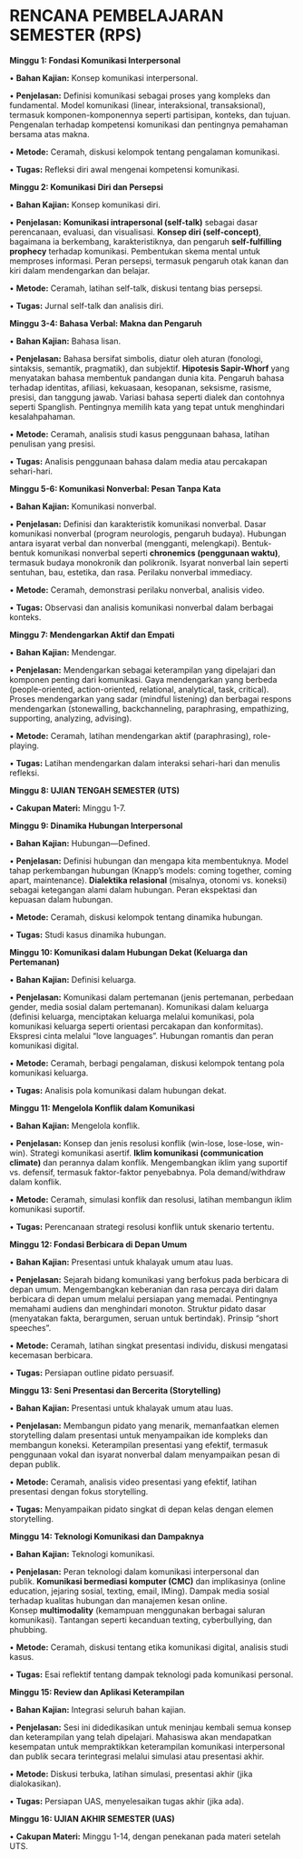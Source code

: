 # RENCANA PEMBELAJARAN SEMESTER (RPS)

**Minggu 1: Fondasi Komunikasi Interpersonal**

• **Bahan Kajian:** Konsep komunikasi interpersonal.

• **Penjelasan:** Definisi komunikasi sebagai proses yang kompleks dan fundamental. Model komunikasi (linear, interaksional, transaksional), termasuk komponen-komponennya seperti partisipan, konteks, dan tujuan. Pengenalan terhadap kompetensi komunikasi dan pentingnya pemahaman bersama atas makna.

• **Metode:** Ceramah, diskusi kelompok tentang pengalaman komunikasi.

• **Tugas:** Refleksi diri awal mengenai kompetensi komunikasi.

**Minggu 2: Komunikasi Diri dan Persepsi**

• **Bahan Kajian:** Konsep komunikasi diri.

• **Penjelasan:** **Komunikasi intrapersonal (self-talk)** sebagai dasar perencanaan, evaluasi, dan visualisasi. **Konsep diri (self-concept)**, bagaimana ia berkembang, karakteristiknya, dan pengaruh **self-fulfilling prophecy** terhadap komunikasi. Pembentukan skema mental untuk memproses informasi. Peran persepsi, termasuk pengaruh otak kanan dan kiri dalam mendengarkan dan belajar.

• **Metode:** Ceramah, latihan self-talk, diskusi tentang bias persepsi.

• **Tugas:** Jurnal self-talk dan analisis diri.

**Minggu 3-4: Bahasa Verbal: Makna dan Pengaruh**

• **Bahan Kajian:** Bahasa lisan.

• **Penjelasan:** Bahasa bersifat simbolis, diatur oleh aturan (fonologi, sintaksis, semantik, pragmatik), dan subjektif. **Hipotesis Sapir-Whorf** yang menyatakan bahasa membentuk pandangan dunia kita. Pengaruh bahasa terhadap identitas, afiliasi, kekuasaan, kesopanan, seksisme, rasisme, presisi, dan tanggung jawab. Variasi bahasa seperti dialek dan contohnya seperti Spanglish. Pentingnya memilih kata yang tepat untuk menghindari kesalahpahaman.

• **Metode:** Ceramah, analisis studi kasus penggunaan bahasa, latihan penulisan yang presisi.

• **Tugas:** Analisis penggunaan bahasa dalam media atau percakapan sehari-hari.

**Minggu 5-6: Komunikasi Nonverbal: Pesan Tanpa Kata**

• **Bahan Kajian:** Komunikasi nonverbal.

• **Penjelasan:** Definisi dan karakteristik komunikasi nonverbal. Dasar komunikasi nonverbal (program neurologis, pengaruh budaya). Hubungan antara isyarat verbal dan nonverbal (mengganti, melengkapi). Bentuk-bentuk komunikasi nonverbal seperti **chronemics (penggunaan waktu)**, termasuk budaya monokronik dan polikronik. Isyarat nonverbal lain seperti sentuhan, bau, estetika, dan rasa. Perilaku nonverbal immediacy.

• **Metode:** Ceramah, demonstrasi perilaku nonverbal, analisis video.

• **Tugas:** Observasi dan analisis komunikasi nonverbal dalam berbagai konteks.

**Minggu 7: Mendengarkan Aktif dan Empati**

• **Bahan Kajian:** Mendengar.

• **Penjelasan:** Mendengarkan sebagai keterampilan yang dipelajari dan komponen penting dari komunikasi. Gaya mendengarkan yang berbeda (people-oriented, action-oriented, relational, analytical, task, critical). Proses mendengarkan yang sadar (mindful listening) dan berbagai respons mendengarkan (stonewalling, backchanneling, paraphrasing, empathizing, supporting, analyzing, advising).

• **Metode:** Ceramah, latihan mendengarkan aktif (paraphrasing), role-playing.

• **Tugas:** Latihan mendengarkan dalam interaksi sehari-hari dan menulis refleksi.

**Minggu 8: UJIAN TENGAH SEMESTER (UTS)**

• **Cakupan Materi:** Minggu 1-7.

**Minggu 9: Dinamika Hubungan Interpersonal**

• **Bahan Kajian:** Hubungan—Defined.

• **Penjelasan:** Definisi hubungan dan mengapa kita membentuknya. Model tahap perkembangan hubungan (Knapp's models: coming together, coming apart, maintenance). **Dialektika relasional** (misalnya, otonomi vs. koneksi) sebagai ketegangan alami dalam hubungan. Peran ekspektasi dan kepuasan dalam hubungan.

• **Metode:** Ceramah, diskusi kelompok tentang dinamika hubungan.

• **Tugas:** Studi kasus dinamika hubungan.

**Minggu 10: Komunikasi dalam Hubungan Dekat (Keluarga dan Pertemanan)**

• **Bahan Kajian:** Definisi keluarga.

• **Penjelasan:** Komunikasi dalam pertemanan (jenis pertemanan, perbedaan gender, media sosial dalam pertemanan). Komunikasi dalam keluarga (definisi keluarga, menciptakan keluarga melalui komunikasi, pola komunikasi keluarga seperti orientasi percakapan dan konformitas). Ekspresi cinta melalui "love languages". Hubungan romantis dan peran komunikasi digital.

• **Metode:** Ceramah, berbagi pengalaman, diskusi kelompok tentang pola komunikasi keluarga.

• **Tugas:** Analisis pola komunikasi dalam hubungan dekat.

**Minggu 11: Mengelola Konflik dalam Komunikasi**

• **Bahan Kajian:** Mengelola konflik.

• **Penjelasan:** Konsep dan jenis resolusi konflik (win-lose, lose-lose, win-win). Strategi komunikasi asertif. **Iklim komunikasi (communication climate)** dan perannya dalam konflik. Mengembangkan iklim yang suportif vs. defensif, termasuk faktor-faktor penyebabnya. Pola demand/withdraw dalam konflik.

• **Metode:** Ceramah, simulasi konflik dan resolusi, latihan membangun iklim komunikasi suportif.

• **Tugas:** Perencanaan strategi resolusi konflik untuk skenario tertentu.

**Minggu 12: Fondasi Berbicara di Depan Umum**

• **Bahan Kajian:** Presentasi untuk khalayak umum atau luas.

• **Penjelasan:** Sejarah bidang komunikasi yang berfokus pada berbicara di depan umum. Mengembangkan keberanian dan rasa percaya diri dalam berbicara di depan umum melalui persiapan yang memadai. Pentingnya memahami audiens dan menghindari monoton. Struktur pidato dasar (menyatakan fakta, berargumen, seruan untuk bertindak). Prinsip "short speeches".

• **Metode:** Ceramah, latihan singkat presentasi individu, diskusi mengatasi kecemasan berbicara.

• **Tugas:** Persiapan outline pidato persuasif.

**Minggu 13: Seni Presentasi dan Bercerita (Storytelling)**

• **Bahan Kajian:** Presentasi untuk khalayak umum atau luas.

• **Penjelasan:** Membangun pidato yang menarik, memanfaatkan elemen storytelling dalam presentasi untuk menyampaikan ide kompleks dan membangun koneksi. Keterampilan presentasi yang efektif, termasuk penggunaan vokal dan isyarat nonverbal dalam menyampaikan pesan di depan publik.

• **Metode:** Ceramah, analisis video presentasi yang efektif, latihan presentasi dengan fokus storytelling.

• **Tugas:** Menyampaikan pidato singkat di depan kelas dengan elemen storytelling.

**Minggu 14: Teknologi Komunikasi dan Dampaknya**

• **Bahan Kajian:** Teknologi komunikasi.

• **Penjelasan:** Peran teknologi dalam komunikasi interpersonal dan publik. **Komunikasi bermediasi komputer (CMC)** dan implikasinya (online education, jejaring sosial, texting, email, IMing). Dampak media sosial terhadap kualitas hubungan dan manajemen kesan online. Konsep **multimodality** (kemampuan menggunakan berbagai saluran komunikasi). Tantangan seperti kecanduan texting, cyberbullying, dan phubbing.

• **Metode:** Ceramah, diskusi tentang etika komunikasi digital, analisis studi kasus.

• **Tugas:** Esai reflektif tentang dampak teknologi pada komunikasi personal.

**Minggu 15: Review dan Aplikasi Keterampilan**

• **Bahan Kajian:** Integrasi seluruh bahan kajian.

• **Penjelasan:** Sesi ini didedikasikan untuk meninjau kembali semua konsep dan keterampilan yang telah dipelajari. Mahasiswa akan mendapatkan kesempatan untuk mempraktikkan keterampilan komunikasi interpersonal dan publik secara terintegrasi melalui simulasi atau presentasi akhir.

• **Metode:** Diskusi terbuka, latihan simulasi, presentasi akhir (jika dialokasikan).

• **Tugas:** Persiapan UAS, menyelesaikan tugas akhir (jika ada).

**Minggu 16: UJIAN AKHIR SEMESTER (UAS)**

• **Cakupan Materi:** Minggu 1-14, dengan penekanan pada materi setelah UTS.